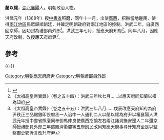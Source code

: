 '''蘭以權'''，[[湖北|湖北]][[襄陽|襄陽]]人。明朝政治人物。

洪武元年（1368年）授[[中書省|中書省]]照磨，同年十一月，出使[[廣西|廣西]]，招撫當地邊民，使得[[兩江地區|兩江地區]]民眾歸順朝廷，并確定明朝政府對兩江地區的控制。洪武二年，自廣西回京師，因功封為禮部員外郎<ref>{{cite book|author1=广西大百科全书委员会|title=广西大百科全书 历史 上|date=2008年11月|publisher=北京：中国大百科全书出版社|isbn=7-5000-7972-9|pages=350|accessdate=2015-06-29}}</ref>。洪武三年七月，授應天府知府<ref>《太祖高皇帝實錄》（卷之五十四）：洪武三年秋七月……以應天府同知蘭以權為知府</ref>。同年八月，因應天府改制，改授[[應天府|應天府]][[府尹|府尹]]<ref>《太祖高皇帝實錄》（卷之五十五）：洪武三年八月……戊辰改應天府知府為府尹秩正三品賜銀印設府丞一人治中一人通判二人以蘭以權為府尹以權襄陽人洪武元年授中書省照磨同奉御馬仲良使廣西招諭左右兩江諸洞撫安邊人二年還京師授禮部員外郎三年遣賑濟衢婺等五府飢民改同知應天府事尋升知府至是以監察御史鄭沂言改升府尹</ref>。

==參考==
{{reflist}}
{{-}}
{{start box}}
{{s-off}}
{{succession box|[[盛德昭|盛德昭]]|[[鄭沂|鄭沂]]|[[南直隸|直隸]][[应天府_(明朝)|應天府]][[知府|知府]]|<small>洪武三年（1370年）七月 - 八月</small>}}
{{end box}}
{{明朝人物小作品}}

[[Category:明朝應天府府尹|Category:明朝應天府府尹]]
[[Category:明朝禮部員外郎|Category:明朝禮部員外郎]]